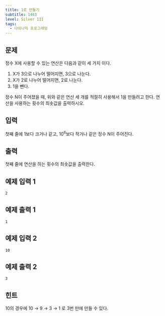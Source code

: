 ```yaml
---
title: 1로 만들기
subtitle: 1463
level: Silver III
tags:
  - 다이나믹 프로그래밍
---
```


## 문제

정수 X에 사용할 수 있는 연산은 다음과 같이 세 가지 이다.

1.  X가 3으로 나누어 떨어지면, 3으로 나눈다.
2.  X가 2로 나누어 떨어지면, 2로 나눈다.
3.  1을 뺀다.

정수 N이 주어졌을 때, 위와 같은 연산 세 개를 적절히 사용해서 1을 만들려고 한다. 연산을 사용하는 횟수의 최솟값을 출력하시오.

## 입력

첫째 줄에 1보다 크거나 같고, 10<sup>6</sup>보다 작거나 같은 정수 N이 주어진다.

## 출력

첫째 줄에 연산을 하는 횟수의 최솟값을 출력한다.

## 예제 입력 1

```
2
```

## 예제 출력 1

```
1
```

## 예제 입력 2

```
10
```

## 예제 출력 2

```
3
```

## 힌트

10의 경우에 10 → 9 → 3 → 1 로 3번 만에 만들 수 있다.
